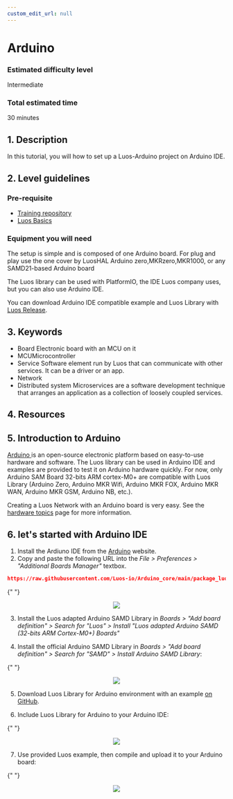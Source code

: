 ```yaml
---
custom_edit_url: null
---
```



# Arduino

### Estimated difficulty level

Intermediate

### Total estimated time

30 minutes

## 1. Description

In this tutorial, you will how to set up a Luos-Arduino project on Arduino IDE.

## 2. Level guidelines

### Pre-requisite

- [Training repository](https://github.com/Luos-io/Get_started)
- [Luos Basics](/docs/luos-technology/basics)

### Equipment you will need

The setup is simple and is composed of one Arduino board. For plug and play use the one cover by LuosHAL Arduino zero,MKRzero,MKR1000, or any SAMD21-based Arduino board

The Luos library can be used with PlatformIO, the IDE Luos company uses, but you can also use Arduino IDE.

You can download Arduino IDE compatible example and Luos Library with <a href="https://github.com/Luos-io/Luos/releases" target="_blank">Luos Release<IconExternalLink width="10"></IconExternalLink></a>.

## 3. Keywords

- <span className="cust_tooltip">
    Board
    <span className="cust_tooltiptext">Electronic board with an MCU on it</span>
  </span>
- <span className="cust_tooltip">
    MCU<span className="cust_tooltiptext">Microcontroller</span>
  </span>
- <span className="cust_tooltip">
    Service
    <span className="cust_tooltiptext">
      Software element run by Luos that can communicate with other services. It
      can be a driver or an app.
    </span>
  </span>
- Network
- <span className="cust_tooltip">
    Distributed system
    <span className="cust_tooltiptext">
      Microservices are a software development technique that arranges an
      application as a collection of loosely coupled services.
    </span>
  </span>

## 4. Resources

## 5. Introduction to Arduino

<a href="https://www.arduino.cc/" target="_blank">
  Arduino
  <IconExternalLink width="10" />
</a> is an open-source electronic platform based on easy-to-use hardware and software.
The Luos library can be used in Arduino IDE and examples are provided to test it
on Arduino hardware quickly. For now, only Arduino SAM Board 32-bits ARM cortex-M0+
are compatible with Luos Library (Arduino Zero, Arduino MKR Wifi, Arduino MKR FOX,
Arduino MKR WAN, Arduino MKR GSM, Arduino NB, etc.).

Creating a Luos Network with an Arduino board is very easy. See the [hardware topics](/docs/hardware-consideration) page for more information.

## 6. let's started with Arduino IDE

1.  Install the Ardiuno IDE from the <a href="https://www.arduino.cc/" target="_blank">Arduino<IconExternalLink width="10"></IconExternalLink></a> website.
2.  Copy and paste the following URL into the _File > Preferences > "Additional Boards Manager"_ textbox.

```json
https://raw.githubusercontent.com/Luos-io/Arduino_core/main/package_luos_index.json
```

{" "}

<div align="center">
  <Image src="/img/arduino_board_luos_preferences.png" />
</div>

3.  Install the Luos adapted Arduino SAMD Library in _Boards > "Add board definition" > Search for "Luos" > Install "Luos adapted Arduino SAMD (32-bits ARM Cortex-M0+) Boards"_

4.  Install the official Arduino SAMD Library in _Boards > "Add board definition" > Search for "SAMD" > Install Arduino SAMD Library_:

{" "}

<div align="center">
  <Image src="/img/arduino_Luos_board.png" />
</div>

5.  Download Luos Library for Arduino environment with an example <a href="https://github.com/Luos-io/Luos/releases" target="_blank">on GitHub<IconExternalLink width="10"></IconExternalLink></a>.

6.  Include Luos Library for Arduino to your Arduino IDE:

{" "}

<div align="center">
  <Image src="/img/arduino_include_library.png" />
</div>

7.  Use provided Luos example, then compile and upload it to your Arduino board:

{" "}

<div align="center">
  <Image src="/img/arduino_Luos_example.png" />
</div>
